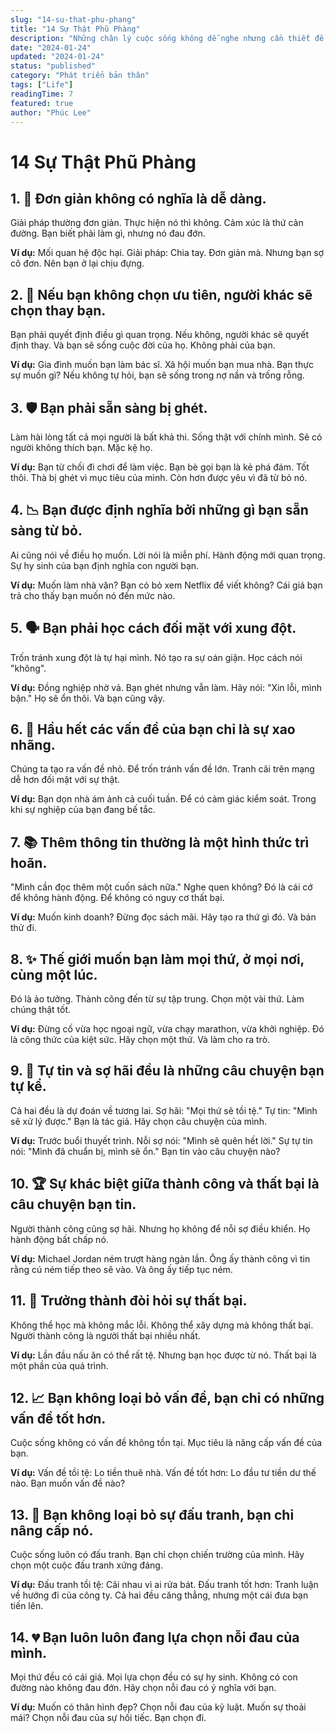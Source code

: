```yaml
---
slug: "14-su-that-phu-phang"
title: "14 Sự Thật Phũ Phàng"
description: "Những chân lý cuộc sống không dễ nghe nhưng cần thiết để trưởng thành. Từ việc đối mặt với xung đột đến chấp nhận sự thất bại, đây là những bài học thực tế về cuộc sống."
date: "2024-01-24"
updated: "2024-01-24"
status: "published"
category: "Phát triển bản thân"
tags: ["Life"]
readingTime: 7
featured: true
author: "Phúc Lee"
---
```


# 14 Sự Thật Phũ Phàng

## **1. 🧘 Đơn giản không có nghĩa là dễ dàng.**

Giải pháp thường đơn giản.
Thực hiện nó thì không.
Cảm xúc là thứ cản đường.
Bạn biết phải làm gì, nhưng nó đau đớn.

**Ví dụ:**
Mối quan hệ độc hại.
Giải pháp: Chia tay.
Đơn giản mà.
Nhưng bạn sợ cô đơn.
Nên bạn ở lại chịu đựng.

## **2. 🎯 Nếu bạn không chọn ưu tiên, người khác sẽ chọn thay bạn.**

Bạn phải quyết định điều gì quan trọng.
Nếu không, người khác sẽ quyết định thay.
Và bạn sẽ sống cuộc đời của họ.
Không phải của bạn.

**Ví dụ:**
Gia đình muốn bạn làm bác sĩ.
Xã hội muốn bạn mua nhà.
Bạn thực sự muốn gì?
Nếu không tự hỏi, bạn sẽ sống trong nợ nần và trống rỗng.

## **3. 🛡️ Bạn phải sẵn sàng bị ghét.**

Làm hài lòng tất cả mọi người là bất khả thi.
Sống thật với chính mình.
Sẽ có người không thích bạn.
Mặc kệ họ.

**Ví dụ:**
Bạn từ chối đi chơi để làm việc.
Bạn bè gọi bạn là kẻ phá đám.
Tốt thôi.
Thà bị ghét vì mục tiêu của mình.
Còn hơn được yêu vì đã từ bỏ nó.

## **4. 📉 Bạn được định nghĩa bởi những gì bạn sẵn sàng từ bỏ.**

Ai cũng nói về điều họ muốn.
Lời nói là miễn phí.
Hành động mới quan trọng.
Sự hy sinh của bạn định nghĩa con người bạn.

**Ví dụ:**
Muốn làm nhà văn?
Bạn có bỏ xem Netflix để viết không?
Cái giá bạn trả cho thấy bạn muốn nó đến mức nào.

## **5. 🗣️ Bạn phải học cách đối mặt với xung đột.**

Trốn tránh xung đột là tự hại mình.
Nó tạo ra sự oán giận.
Học cách nói "không".

**Ví dụ:**
Đồng nghiệp nhờ vả.
Bạn ghét nhưng vẫn làm.
Hãy nói: "Xin lỗi, mình bận."
Họ sẽ ổn thôi. Và bạn cũng vậy.

## **6. 📵 Hầu hết các vấn đề của bạn chỉ là sự xao nhãng.**

Chúng ta tạo ra vấn đề nhỏ.
Để trốn tránh vấn đề lớn.
Tranh cãi trên mạng dễ hơn đối mặt với sự thật.

**Ví dụ:**
Bạn dọn nhà ám ảnh cả cuối tuần.
Để có cảm giác kiểm soát.
Trong khi sự nghiệp của bạn đang bế tắc.

## **7. 📚 Thêm thông tin thường là một hình thức trì hoãn.**

"Mình cần đọc thêm một cuốn sách nữa."
Nghe quen không?
Đó là cái cớ để không hành động.
Để không có nguy cơ thất bại.

**Ví dụ:**
Muốn kinh doanh?
Đừng đọc sách mãi.
Hãy tạo ra thứ gì đó.
Và bán thử đi.

## **8. ✨ Thế giới muốn bạn làm mọi thứ, ở mọi nơi, cùng một lúc.**

Đó là ảo tưởng.
Thành công đến từ sự tập trung.
Chọn một vài thứ.
Làm chúng thật tốt.

**Ví dụ:**
Đừng cố vừa học ngoại ngữ, vừa chạy marathon, vừa khởi nghiệp.
Đó là công thức của kiệt sức.
Hãy chọn một thứ. Và làm cho ra trò.

## **9. 📖 Tự tin và sợ hãi đều là những câu chuyện bạn tự kể.**

Cả hai đều là dự đoán về tương lai.
Sợ hãi: "Mọi thứ sẽ tồi tệ."
Tự tin: "Mình sẽ xử lý được."
Bạn là tác giả. Hãy chọn câu chuyện của mình.

**Ví dụ:**
Trước buổi thuyết trình.
Nỗi sợ nói: "Mình sẽ quên hết lời."
Sự tự tin nói: "Mình đã chuẩn bị, mình sẽ ổn."
Bạn tin vào câu chuyện nào?

## **10. 🏆 Sự khác biệt giữa thành công và thất bại là câu chuyện bạn tin.**

Người thành công cũng sợ hãi.
Nhưng họ không để nỗi sợ điều khiển.
Họ hành động bất chấp nó.

**Ví dụ:**
Michael Jordan ném trượt hàng ngàn lần.
Ông ấy thành công vì tin rằng cú ném tiếp theo sẽ vào.
Và ông ấy tiếp tục ném.

## **11. 🌱 Trưởng thành đòi hỏi sự thất bại.**

Không thể học mà không mắc lỗi.
Không thể xây dựng mà không thất bại.
Người thành công là người thất bại nhiều nhất.

**Ví dụ:**
Lần đầu nấu ăn có thể rất tệ.
Nhưng bạn học được từ nó.
Thất bại là một phần của quá trình.

## **12. 📈 Bạn không loại bỏ vấn đề, bạn chỉ có những vấn đề tốt hơn.**

Cuộc sống không có vấn đề không tồn tại.
Mục tiêu là nâng cấp vấn đề của bạn.

**Ví dụ:**
Vấn đề tồi tệ: Lo tiền thuê nhà.
Vấn đề tốt hơn: Lo đầu tư tiền dư thế nào.
Bạn muốn vấn đề nào?

## **13. 💪 Bạn không loại bỏ sự đấu tranh, bạn chỉ nâng cấp nó.**

Cuộc sống luôn có đấu tranh.
Bạn chỉ chọn chiến trường của mình.
Hãy chọn một cuộc đấu tranh xứng đáng.

**Ví dụ:**
Đấu tranh tồi tệ: Cãi nhau vì ai rửa bát.
Đấu tranh tốt hơn: Tranh luận về hướng đi của công ty.
Cả hai đều căng thẳng, nhưng một cái đưa bạn tiến lên.

## **14. 💔 Bạn luôn luôn đang lựa chọn nỗi đau của mình.**

Mọi thứ đều có cái giá.
Mọi lựa chọn đều có sự hy sinh.
Không có con đường nào không đau đớn.
Hãy chọn nỗi đau có ý nghĩa với bạn.

**Ví dụ:**
Muốn có thân hình đẹp?
Chọn nỗi đau của kỷ luật.
Muốn sự thoải mái?
Chọn nỗi đau của sự hối tiếc.
Bạn chọn đi.